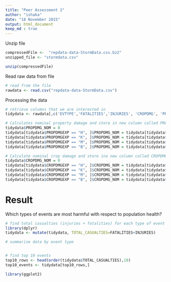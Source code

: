 ```yaml
---
title: "Peer Assessment 2"
author: "ishaka"
date: "18 November 2015"
output: html_document
keep_md : true
---
```


Unzip file
```r
compressedFile <-  "repdata-data-StormData.csv.bz2"
unzipped_file <- "stormdata.csv"

unzip(compressedFile)
```


Read raw data from file
```r
# read from the file
rawdata <- read.csv("repdata-data-StormData.csv")
```


Processing the data
```r
# retrieve columns that we are interested in
tidydata <- rawdata[,c('EVTYPE','FATALITIES','INJURIES', 'CROPDMG', 'PROPDMGEXP', 'CROPDMG', 'CROPDMGEXP')]
```

```r
# Calculates nominal property damage and store in new column called PROPDMG_NOM
tidydata$PROPDMG_NOM = 0
tidydata[tidydata$PROPDMGEXP == "H", ]$PROPDMG_NOM = tidydata[tidydata$PROPDMGEXP == "H", ]$PROPDMG * 10^2
tidydata[tidydata$PROPDMGEXP == "K", ]$PROPDMG_NOM = tidydata[tidydata$PROPDMGEXP == "K", ]$PROPDMG * 10^3
tidydata[tidydata$PROPDMGEXP == "M", ]$PROPDMG_NOM = tidydata[tidydata$PROPDMGEXP == "M", ]$PROPDMG * 10^6
tidydata[tidydata$PROPDMGEXP == "B", ]$PROPDMG_NOM = tidydata[tidydata$PROPDMGEXP == "B", ]$PROPDMG * 10^9

# Calculate nominal crop damage and store ina new column called CROPDMG_NOM
tidydata$CROPDMG_NOM = 0
tidydata[tidydata$CROPDMGEXP == "H", ]$CROPDMG_NOM = tidydata[tidydata$CROPDMGEXP == "H", ]$CROPDMG * 10^2
tidydata[tidydata$CROPDMGEXP == "K", ]$CROPDMG_NOM = tidydata[tidydata$CROPDMGEXP == "K", ]$CROPDMG * 10^3
tidydata[tidydata$CROPDMGEXP == "M", ]$CROPDMG_NOM = tidydata[tidydata$CROPDMGEXP == "M", ]$CROPDMG * 10^6
tidydata[tidydata$CROPDMGEXP == "B", ]$CROPDMG_NOM = tidydata[tidydata$CROPDMGEXP == "B", ]$CROPDMG * 10^9
```

# Result
Which types of events are most harmful with respect to population health?
```r
# find total casualties (injuries + fatalities) for each type of event
library(dplyr)
tidydata <- mutate(tidydata, TOTAL_CASUALTIES=FATALITIES+INJURIES)

# summarise data by event type


# find top 10 events
top10_rows <- head(order(tidydata$TOTAL_CASUALTIES),10)
top10_events <- tidydata[top10_rows,]

library(ggplot2)
```

